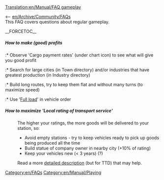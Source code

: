 [[Translation:en/Manual/FAQ gameplay]]
[[Category:en/FAQs]]
[[Category:en/Manual/Playing]]

<-- [[en/Archive/Community/FAQ]]s<br/>
This FAQ covers questions about regular gameplay.

__FORCETOC__

=====How to make (good) profits=====
:* Observe 'Cargo payment rates' (under chart icon) to see what will give you good profit
:* Search for large cities (in Town directory) and/or industries that have greatest production (in Industry directory)
:* Build long routes, try to keep them flat and without many turns (to maximize speed)
:* Use '[[en/Manual/Orders#what-do-all-those-other-buttons-do|Full load]]' in vehicle order

=====How to maximize 'Local rating of transport service'=====
:The higher your ratings, the more goods will be delivered to your station, so:
:* Avoid empty stations - try to keep vehicles ready to pick up goods being produced all the time
:* Build statue of company owner in nearby city (+10% of rating)
:* Keep your vehicles new (< 3 years) (?)

:Read a more [http://ttd.cernun.net/info/score.html detailed description] (but for TTD) that may help.